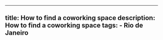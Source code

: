 ---
  title: How to find a coworking space
  description: How to find a coworking space
  tags:
    - Rio de Janeiro
  ---